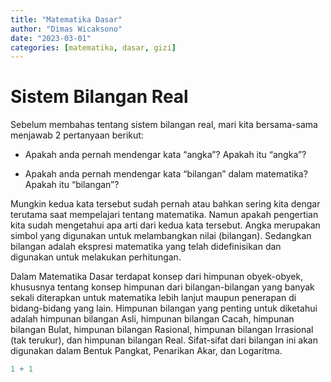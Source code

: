 ```yaml
---
title: "Matematika Dasar"
author: "Dimas Wicaksono"
date: "2023-03-01"
categories: [matematika, dasar, gizi]
---
```


# Sistem Bilangan Real

Sebelum membahas tentang sistem bilangan real, mari kita bersama-sama menjawab 2 pertanyaan berikut:

-   Apakah anda pernah mendengar kata "angka"? Apakah itu "angka"?

-   Apakah anda pernah mendengar kata "bilangan" dalam matematika? Apakah itu "bilangan"?

Mungkin kedua kata tersebut sudah pernah atau bahkan sering kita dengar terutama saat mempelajari tentang matematika. Namun apakah pengertian kita sudah mengetahui apa arti dari kedua kata tersebut. Angka merupakan simbol yang digunakan untuk melambangkan nilai (bilangan). Sedangkan bilangan adalah ekspresi matematika yang telah didefinisikan dan digunakan untuk melakukan perhitungan.

Dalam Matematika Dasar terdapat konsep dari himpunan obyek-obyek, khususnya tentang konsep himpunan dari bilangan-bilangan yang banyak sekali diterapkan untuk matematika lebih lanjut maupun penerapan di bidang-bidang yang lain. Himpunan bilangan yang penting untuk diketahui adalah himpunan bilangan Asli, himpunan bilangan Cacah, himpunan bilangan Bulat, himpunan bilangan Rasional, himpunan bilangan Irrasional (tak terukur), dan himpunan bilangan Real. Sifat-sifat dari bilangan ini akan digunakan dalam Bentuk Pangkat, Penarikan Akar, dan Logaritma.

```r
1 + 1
```
